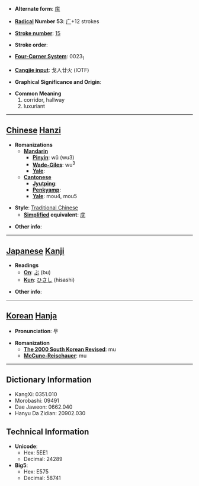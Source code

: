 * '''Alternate form''': [[庑]]

* '''[[Wiktionary:Chinese radical index| Radical]] Number 53''': [[Wiktionary:Chinese radical index 广|广]]+12 strokes

* '''[[Wiktionary:Chinese total strokes index|Stroke number]]''': [[Wiktionary:Chinese total strokes index 15|15]]

* '''Stroke order''': 

* '''[[Wiktionary:Chinese four corner index|Four-Corner System]]''': 0023<sub>1</sub>

* '''[[Wiktionary:Chinese Cangjie index|Cangjie input]]''': 戈人廿火 (IOTF)

* '''Graphical Significance and Origin''': 

* '''Common Meaning'''
*#corridor, hallway
*# luxuriant


----

== [[Chinese]] [[Hanzi]] ==

* '''Romanizations'''
** '''[[Mandarin]]'''
*** '''[[Pinyin]]''': wǔ (wu3)
*** '''[[Wade-Giles]]''': wu<sup>3</sup>
*** '''[[Yale]]''': 
** '''[[Cantonese]]'''
*** '''[[Jyutping]]''':
*** '''[[Penkyamp]]''': 
*** '''[[Yale]]''': mou4, mou5

* '''Style''': [[Traditional Chinese]] 
** '''[[Simplified Chinese|Simplified]] equivalent''': [[庑]]

* '''Other info''': 

----

== [[Japanese]] [[Kanji]] ==

* '''Readings'''
** '''[[On]]''': [[ぶ]] (bu)
** '''[[Kun]]''': [[ひさし]] (hisashi)

* '''Other info''':  

----

== [[Korean]] [[Hanja]] ==

* '''Pronunciation''': 무

* '''Romanization'''
** '''[[The 2000 South Korean Revised Romanization|The 2000 South Korean Revised]]''': mu
** '''[[McCune-Reischauer]]''': mu

----

== Dictionary Information ==

* KangXi: 0351.010
* Morobashi: 09491
* Dae Jaweon: 0662.040
* Hanyu Da Zidian: 20902.030

== Technical Information ==

* '''Unicode''':
** Hex: 5EE1
** Decimal: 24289
* '''Big5''':
** Hex: E575
** Decimal: 58741